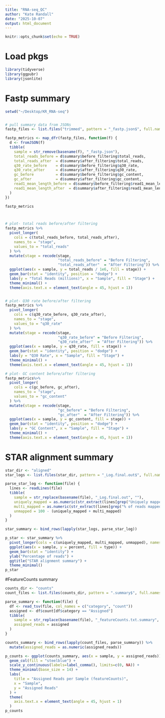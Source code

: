 ```yaml
---
title: "RNA-seq_QC"
author: "Kate Randall"
date: "2025-10-07"
output: html_document
---
```


```r
knitr::opts_chunk$set(echo = TRUE)
```


# Load pkgs

```r
library(tidyverse)
library(ggpubr)
library(jsonlite)
```



# Fastp summary

```r
setwd("~/Desktop/KR_RNA-seq")


# pull summary data from JSONs
fastp_files <- list.files("trimmed", pattern = "_fastp.json$", full.names = TRUE)

fastp_metrics <- map_dfr(fastp_files, function(f) {
  d <- fromJSON(f)
  tibble(
    sample = str_remove(basename(f), "_fastp.json"),
    total_reads_before = d$summary$before_filtering$total_reads,
    total_reads_after  = d$summary$after_filtering$total_reads,
    q30_rate_before    = d$summary$before_filtering$q30_rate,
    q30_rate_after     = d$summary$after_filtering$q30_rate,
    gc_before          = d$summary$before_filtering$gc_content,
    gc_after           = d$summary$after_filtering$gc_content,
    read1_mean_length_before = d$summary$before_filtering$read1_mean_length,
    read1_mean_length_after  = d$summary$after_filtering$read1_mean_length
  )
})

fastp_metrics



# plot- total reads before/after filtering
fastp_metrics %>%
  pivot_longer(
    cols = c(total_reads_before, total_reads_after),
    names_to = "stage",
    values_to = "total_reads"
  ) %>%
  mutate(stage = recode(stage,
                        "total_reads_before" = "Before Filtering",
                        "total_reads_after"  = "After Filtering")) %>%
  ggplot(aes(x = sample, y = total_reads / 1e6, fill = stage)) +
  geom_bar(stat = "identity", position = "dodge") +
  labs(y = "Total Reads (millions)", x = "Sample", fill = "Stage") +
  theme_minimal() +
  theme(axis.text.x = element_text(angle = 45, hjust = 1))


# plot- Q30 rate before/after filtering
fastp_metrics %>%
  pivot_longer(
    cols = c(q30_rate_before, q30_rate_after),
    names_to = "stage",
    values_to = "q30_rate"
  ) %>%
  mutate(stage = recode(stage,
                        "q30_rate_before" = "Before Filtering",
                        "q30_rate_after"  = "After Filtering")) %>%
  ggplot(aes(x = sample, y = q30_rate, fill = stage)) +
  geom_bar(stat = "identity", position = "dodge") +
  labs(y = "Q30 Rate", x = "Sample", fill = "Stage") +
  theme_minimal() +
  theme(axis.text.x = element_text(angle = 45, hjust = 1))

# plot- GC content before/after filtering
fastp_metrics%>%
  pivot_longer(
    cols = c(gc_before, gc_after),
    names_to = "stage",
    values_to = "gc_content"
  ) %>%
  mutate(stage = recode(stage,
                        "gc_before" = "Before Filtering",
                        "gc_after"  = "After Filtering")) %>%
  ggplot(aes(x = sample, y = gc_content, fill = stage)) +
  geom_bar(stat = "identity", position = "dodge") +
  labs(y = "GC Content", x = "Sample", fill = "Stage") +
  theme_minimal() +
  theme(axis.text.x = element_text(angle = 45, hjust = 1))

```



# STAR alignment summary

```r
star_dir <- "aligned"
star_logs <- list.files(star_dir, pattern = "_Log.final.out$", full.names = TRUE)

parse_star_log <- function(file) {
  lines <- readLines(file)
  tibble(
    sample = str_replace(basename(file), "_Log.final.out", ""),
    uniquely_mapped = as.numeric(str_extract(lines[grep("Uniquely mapped reads %", lines)], "\\d+\\.\\d+")),
    multi_mapped = as.numeric(str_extract(lines[grep("% of reads mapped to multiple loci", lines)], "\\d+\\.\\d+")),
    unmapped = 100 - (uniquely_mapped + multi_mapped)
  )
}

star_summary <- bind_rows(lapply(star_logs, parse_star_log))

p_star <- star_summary %>%
  pivot_longer(cols = c(uniquely_mapped, multi_mapped, unmapped), names_to = "type", values_to = "percent") %>%
  ggplot(aes(x = sample, y = percent, fill = type)) +
  geom_bar(stat = "identity") +
  ylab("Percentage of reads") +
  ggtitle("STAR alignment summary") +
  theme_minimal()
p_star

```



#FeatureCounts summary

```r
counts_dir <- "counts"
count_files <- list.files(counts_dir, pattern = ".summary$", full.names = TRUE)

parse_summary <- function(file) {
  df <- read_tsv(file, col_names = c("category", "count"))
  assigned <- df$count[df$category == "Assigned"]
  tibble(
    sample = str_replace(basename(file), "_featureCounts.txt.summary", ""),
    assigned_reads = assigned
  )
}

counts_summary <- bind_rows(lapply(count_files, parse_summary)) %>%
  mutate(assigned_reads = as.numeric(assigned_reads))

p_counts <- ggplot(counts_summary, aes(x = sample, y = assigned_reads)) +
  geom_col(fill = "steelblue") +
  scale_y_continuous(labels=label_comma(), limits=c(0, NA)) +
  theme_minimal(base_size = 14) +
  labs(
    title = "Assigned Reads per Sample (featureCounts)",
    x = "Sample",
    y = "Assigned Reads"
  ) +
  theme(
    axis.text.x = element_text(angle = 45, hjust = 1)
  )
p_counts

```
